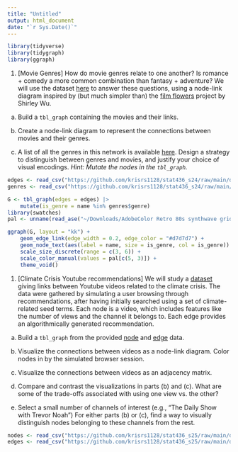 ```yaml
---
title: "Untitled"
output: html_document
date: "`r Sys.Date()`"
---
```


```r
library(tidyverse)
library(tidygraph)
library(ggraph)
```

1. [Movie Genres] How do movie genres relate to one another? Is romance + comedy
a more common combination than fantasy + adventure? We will use the dataset
[here](https://github.com/krisrs1128/stat436_s24/raw/main/data/movie_links.csv)
to answer these questions, using a node-link diagram inspired by (but much
simpler than) the [film flowers](https://observablehq.com/@sxywu/introduction-to-svg-and-d3-js) project
by Shirley Wu.

a. Build a `tbl_graph` containing the movies and their links.

b. Create a node-link diagram to represent the connections between movies and
their genres.

c. A list of all the genres in this network is available
[here](https://github.com/krisrs1128/stat992_f23/blob/main/activities/week9/genres.csv).
Design a strategy to distinguish between genres and movies, and justify your
choice of visual encodings. _Hint: Mutate the nodes in the `tbl_graph`._


```r
edges <- read_csv("https://github.com/krisrs1128/stat436_s24/raw/main/data/movie_links.csv")
genres <- read_csv("https://github.com/krisrs1128/stat436_s24/raw/main/data/genres.csv")
```

```r
G <- tbl_graph(edges = edges) |>
    mutate(is_genre = name %in% genres$genre)
library(swatches)
pal <- unname(read_ase("~/Downloads/AdobeColor Retro 80s synthwave grid tunnel..ase"))

ggraph(G, layout = "kk") +
    geom_edge_link(edge_width = 0.2, edge_color = "#d7d7d7") +
    geom_node_text(aes(label = name, size = is_genre, col = is_genre)) +
    scale_size_discrete(range = c(3, 6)) +
    scale_color_manual(values = pal[c(5, 3)]) +
    theme_void()
```

1. [Climate Crisis Youtube recommendations] We will study a
[dataset](https://observablehq.com/@emma-ba/youtube-recommendation-network-on-the-climate-crisis)
giving links between Youtube videos related to the climate crisis.  The data
were gathered by simulating a user browsing through recommendations, after
having initially searched using a set of climate-related seed terms. Each node
is a video, which includes features like the number of views and the channel it
belongs to. Each edge provides an algorithmically generated recommendation.

a. Build a `tbl_graph` from the provided [node](https://github.com/krisrs1128/stat992_f23/raw/main/activities/week9/climate-nodes.csv) and [edge](https://github.com/krisrs1128/stat992_f23/raw/main/activities/week9/climate-edges.csv) data.

b. Visualize the connections between videos as a node-link diagram. Color nodes in by the simulated browser session.

c. Visualize the connections between videos as an adjacency matrix.

d. Compare and contrast the visualizations in parts (b) and (c). What are
some of the trade-offs associated with using one view vs. the other?

e. Select a small number of channels of interest (e.g., "The Daily Show with
Trevor Noah") For either parts (b) or (c), find a way to visually
distinguish nodes belonging to these channels from the rest.

```r
nodes <- read_csv("https://github.com/krisrs1128/stat436_s25/raw/main/data/climate-nodes.csv")
edges <- read_csv("https://github.com/krisrs1128/stat436_s25/raw/main/data/climate-edges.csv")
```